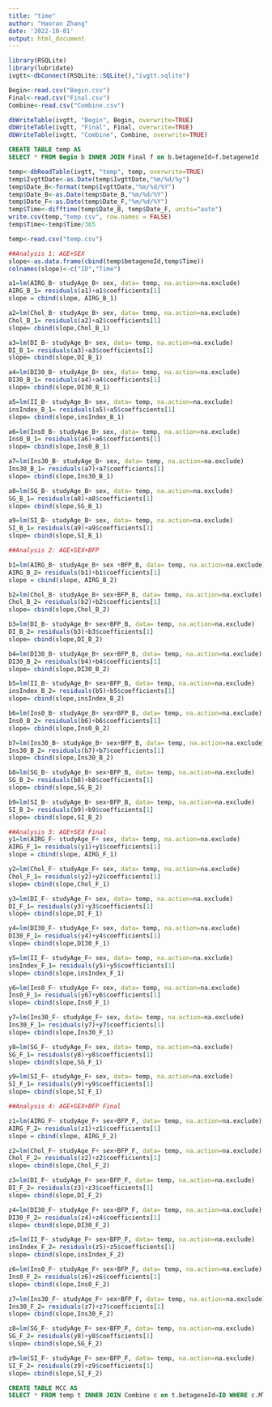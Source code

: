 ```yaml
---
title: "time"
author: "Haoran Zhang"
date: '2022-10-01'
output: html_document
---
```


```r
library(RSQLite)
library(lubridate)
ivgtt<-dbConnect(RSQLite::SQLite(),"ivgtt.sqlite")
```


```r
Begin<-read.csv("Begin.csv")
Final<-read.csv("Final.csv")
Combine<-read.csv("Combine.csv")

dbWriteTable(ivgtt, "Begin", Begin, overwrite=TRUE)
dbWriteTable(ivgtt, "Final", Final, overwrite=TRUE)
dbWriteTable(ivgtt, "Combine", Combine, overwrite=TRUE)
```



```sql
CREATE TABLE temp AS
SELECT * FROM Begin b INNER JOIN Final f on b.betageneId=f.betageneId
```

```r
temp<-dbReadTable(ivgtt, "temp", temp, overwrite=TRUE)
temp$IvgttDate<-as.Date(temp$IvgttDate,"%m/%d/%y")
temp$Date_B<-format(temp$IvgttDate,"%m/%d/%Y")
temp$Date_B<-as.Date(temp$Date_B,"%m/%d/%Y")
temp$Date_F<-as.Date(temp$Date_F,"%m/%d/%Y")
temp$Time<-difftime(temp$Date_B, temp$Date_F, units="auto")
write.csv(temp,"temp.csv", row.names = FALSE)
temp$Time<-temp$Time/365
```


```r
temp<-read.csv("temp.csv")

##Analysis 1: AGE+SEX
slope<-as.data.frame(cbind(temp$betageneId,temp$Time))
colnames(slope)<-c("ID","Time")

a1=lm(AIRG_B~ studyAge_B+ sex, data= temp, na.action=na.exclude)
AIRG_B_1= residuals(a1)+a1$coefficients[1]
slope = cbind(slope, AIRG_B_1)

a2=lm(Chol_B~ studyAge_B+ sex, data= temp, na.action=na.exclude)
Chol_B_1= residuals(a2)+a2$coefficients[1]
slope= cbind(slope,Chol_B_1)

a3=lm(DI_B~ studyAge_B+ sex, data= temp, na.action=na.exclude)
DI_B_1= residuals(a3)+a3$coefficients[1]
slope= cbind(slope,DI_B_1)

a4=lm(DI30_B~ studyAge_B+ sex, data= temp, na.action=na.exclude)
DI30_B_1= residuals(a4)+a4$coefficients[1]
slope= cbind(slope,DI30_B_1)

a5=lm(II_B~ studyAge_B+ sex, data= temp, na.action=na.exclude)
insIndex_B_1= residuals(a5)+a5$coefficients[1]
slope= cbind(slope,insIndex_B_1)

a6=lm(Ins0_B~ studyAge_B+ sex, data= temp, na.action=na.exclude)
Ins0_B_1= residuals(a6)+a6$coefficients[1]
slope= cbind(slope,Ins0_B_1)

a7=lm(Ins30_B~ studyAge_B+ sex, data= temp, na.action=na.exclude)
Ins30_B_1= residuals(a7)+a7$coefficients[1]
slope= cbind(slope,Ins30_B_1)

a8=lm(SG_B~ studyAge_B+ sex, data= temp, na.action=na.exclude)
SG_B_1= residuals(a8)+a8$coefficients[1]
slope= cbind(slope,SG_B_1)

a9=lm(SI_B~ studyAge_B+ sex, data= temp, na.action=na.exclude)
SI_B_1= residuals(a9)+a9$coefficients[1]
slope= cbind(slope,SI_B_1)
```

```r
##Analysis 2: AGE+SEX+BFP

b1=lm(AIRG_B~ studyAge_B+ sex +BFP_B, data= temp, na.action=na.exclude)
AIRG_B_2= residuals(b1)+b1$coefficients[1]
slope = cbind(slope, AIRG_B_2)

b2=lm(Chol_B~ studyAge_B+ sex+BFP_B, data= temp, na.action=na.exclude)
Chol_B_2= residuals(b2)+b2$coefficients[1]
slope= cbind(slope,Chol_B_2)

b3=lm(DI_B~ studyAge_B+ sex+BFP_B, data= temp, na.action=na.exclude)
DI_B_2= residuals(b3)+b3$coefficients[1]
slope= cbind(slope,DI_B_2)

b4=lm(DI30_B~ studyAge_B+ sex+BFP_B, data= temp, na.action=na.exclude)
DI30_B_2= residuals(b4)+b4$coefficients[1]
slope= cbind(slope,DI30_B_2)

b5=lm(II_B~ studyAge_B+ sex+BFP_B, data= temp, na.action=na.exclude)
insIndex_B_2= residuals(b5)+b5$coefficients[1]
slope= cbind(slope,insIndex_B_2)

b6=lm(Ins0_B~ studyAge_B+ sex+BFP_B, data= temp, na.action=na.exclude)
Ins0_B_2= residuals(b6)+b6$coefficients[1]
slope= cbind(slope,Ins0_B_2)

b7=lm(Ins30_B~ studyAge_B+ sex+BFP_B, data= temp, na.action=na.exclude)
Ins30_B_2= residuals(b7)+b7$coefficients[1]
slope= cbind(slope,Ins30_B_2)

b8=lm(SG_B~ studyAge_B+ sex+BFP_B, data= temp, na.action=na.exclude)
SG_B_2= residuals(b8)+b8$coefficients[1]
slope= cbind(slope,SG_B_2)

b9=lm(SI_B~ studyAge_B+ sex+BFP_B, data= temp, na.action=na.exclude)
SI_B_2= residuals(b9)+b9$coefficients[1]
slope= cbind(slope,SI_B_2)
```


```r
##Analysis 3: AGE+SEX Final
y1=lm(AIRG_F~ studyAge_F+ sex, data= temp, na.action=na.exclude)
AIRG_F_1= residuals(y1)+y1$coefficients[1]
slope = cbind(slope, AIRG_F_1)

y2=lm(Chol_F~ studyAge_F+ sex, data= temp, na.action=na.exclude)
Chol_F_1= residuals(y2)+y2$coefficients[1]
slope= cbind(slope,Chol_F_1)

y3=lm(DI_F~ studyAge_F+ sex, data= temp, na.action=na.exclude)
DI_F_1= residuals(y3)+y3$coefficients[1]
slope= cbind(slope,DI_F_1)

y4=lm(DI30_F~ studyAge_F+ sex, data= temp, na.action=na.exclude)
DI30_F_1= residuals(y4)+y4$coefficients[1]
slope= cbind(slope,DI30_F_1)

y5=lm(II_F~ studyAge_F+ sex, data= temp, na.action=na.exclude)
insIndex_F_1= residuals(y5)+y5$coefficients[1]
slope= cbind(slope,insIndex_F_1)

y6=lm(Ins0_F~ studyAge_F+ sex, data= temp, na.action=na.exclude)
Ins0_F_1= residuals(y6)+y6$coefficients[1]
slope= cbind(slope,Ins0_F_1)

y7=lm(Ins30_F~ studyAge_F+ sex, data= temp, na.action=na.exclude)
Ins30_F_1= residuals(y7)+y7$coefficients[1]
slope= cbind(slope,Ins30_F_1)

y8=lm(SG_F~ studyAge_F+ sex, data= temp, na.action=na.exclude)
SG_F_1= residuals(y8)+y8$coefficients[1]
slope= cbind(slope,SG_F_1)

y9=lm(SI_F~ studyAge_F+ sex, data= temp, na.action=na.exclude)
SI_F_1= residuals(y9)+y9$coefficients[1]
slope= cbind(slope,SI_F_1)
```

```r
##Analysis 4: AGE+SEX+BFP Final

z1=lm(AIRG_F~ studyAge_F+ sex+BFP_F, data= temp, na.action=na.exclude)
AIRG_F_2= residuals(z1)+z1$coefficients[1]
slope = cbind(slope, AIRG_F_2)

z2=lm(Chol_F~ studyAge_F+ sex+BFP_F, data= temp, na.action=na.exclude)
Chol_F_2= residuals(z2)+z2$coefficients[1]
slope= cbind(slope,Chol_F_2)

z3=lm(DI_F~ studyAge_F+ sex+BFP_F, data= temp, na.action=na.exclude)
DI_F_2= residuals(z3)+z3$coefficients[1]
slope= cbind(slope,DI_F_2)

z4=lm(DI30_F~ studyAge_F+ sex+BFP_F, data= temp, na.action=na.exclude)
DI30_F_2= residuals(z4)+z4$coefficients[1]
slope= cbind(slope,DI30_F_2)

z5=lm(II_F~ studyAge_F+ sex+BFP_F, data= temp, na.action=na.exclude)
insIndex_F_2= residuals(z5)+z5$coefficients[1]
slope= cbind(slope,insIndex_F_2)

z6=lm(Ins0_F~ studyAge_F+ sex+BFP_F, data= temp, na.action=na.exclude)
Ins0_F_2= residuals(z6)+z6$coefficients[1]
slope= cbind(slope,Ins0_F_2)

z7=lm(Ins30_F~ studyAge_F+ sex+BFP_F, data= temp, na.action=na.exclude)
Ins30_F_2= residuals(z7)+z7$coefficients[1]
slope= cbind(slope,Ins30_F_2)

z8=lm(SG_F~ studyAge_F+ sex+BFP_F, data= temp, na.action=na.exclude)
SG_F_2= residuals(y8)+y8$coefficients[1]
slope= cbind(slope,SG_F_2)

z9=lm(SI_F~ studyAge_F+ sex+BFP_F, data= temp, na.action=na.exclude)
SI_F_2= residuals(z9)+z9$coefficients[1]
slope= cbind(slope,SI_F_2)
```



```sql
CREATE TABLE MCC AS
SELECT * FROM temp t INNER JOIN Combine c on t.betageneId=ID WHERE c.MTNR1B=0
```


